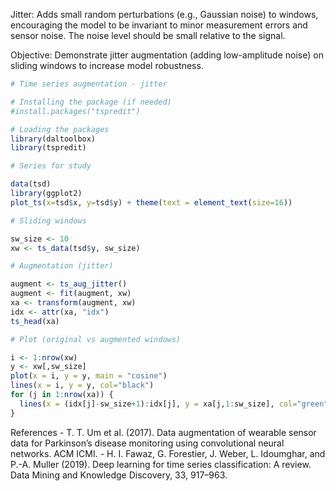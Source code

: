 Jitter: Adds small random perturbations (e.g., Gaussian noise) to windows, encouraging the model to be invariant to minor measurement errors and sensor noise. The noise level should be small relative to the signal.

Objective: Demonstrate jitter augmentation (adding low-amplitude noise) on sliding windows to increase model robustness.


```r
# Time series augmentation - jitter

# Installing the package (if needed)
#install.packages("tspredit")
```

```r
# Loading the packages
library(daltoolbox)
library(tspredit) 
```


```r
# Series for study

data(tsd)
library(ggplot2)
plot_ts(x=tsd$x, y=tsd$y) + theme(text = element_text(size=16))
```

```r
# Sliding windows

sw_size <- 10
xw <- ts_data(tsd$y, sw_size)
```

```r
# Augmentation (jitter)

augment <- ts_aug_jitter()
augment <- fit(augment, xw)
xa <- transform(augment, xw)
idx <- attr(xa, "idx")
ts_head(xa)
```

```r
# Plot (original vs augmented windows)

i <- 1:nrow(xw)
y <- xw[,sw_size]
plot(x = i, y = y, main = "cosine")
lines(x = i, y = y, col="black")
for (j in 1:nrow(xa)) {
  lines(x = (idx[j]-sw_size+1):idx[j], y = xa[j,1:sw_size], col="green")
}
```

References
- T. T. Um et al. (2017). Data augmentation of wearable sensor data for Parkinson’s disease monitoring using convolutional neural networks. ACM ICMI.
- H. I. Fawaz, G. Forestier, J. Weber, L. Idoumghar, and P.-A. Muller (2019). Deep learning for time series classification: A review. Data Mining and Knowledge Discovery, 33, 917–963.
